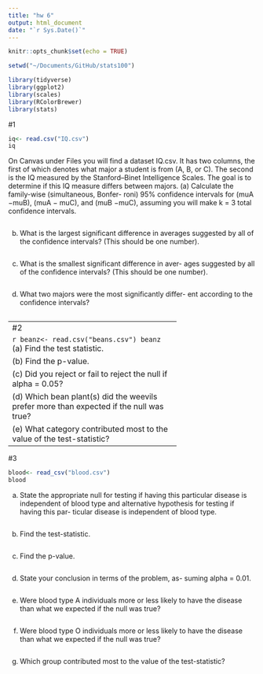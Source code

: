 ```yaml
---
title: "hw 6"
output: html_document
date: "`r Sys.Date()`"
---
```


```r
knitr::opts_chunk$set(echo = TRUE)
```
```r
setwd("~/Documents/GitHub/stats100")
```

```r
library(tidyverse)
library(ggplot2)
library(scales)
library(RColorBrewer)
library(stats)
```
#1
```r
iq<- read.csv("IQ.csv")
iq
```
On Canvas under Files you will find a dataset IQ.csv. It
has two columns, the first of which denotes what major
a student is from (A, B, or C). The second is the IQ
measured by the Stanford–Binet Intelligence Scales. The
goal is to determine if this IQ measure differs between
majors.
(a) Calculate the family-wise (simultaneous, Bonfer-
roni) 95% confidence intervals for (muA −muB), (muA −
muC), and (muB −muC), assuming you will make k = 3
total confidence intervals.
```r

```

(b) What is the largest significant difference in averages
suggested by all of the confidence intervals? (This
should be one number).
```r

```

(c) What is the smallest significant difference in aver-
ages suggested by all of the confidence intervals?
(This should be one number).
```r

```

(d) What two majors were the most significantly differ-
ent according to the confidence intervals?
```r
```
------------------------------------------------
#2

```r
beanz<- read.csv("beans.csv")
beanz
```
(a) Find the test statistic.
```r
beanz<- beanz %>%
  count(plant)
beanz
```
```r
t.test(beanz$n)
```

(b) Find the p-value.
```r

```

(c) Did you reject or fail to reject the null if alpha = 0.05?
```r

```

(d) Which bean plant(s) did the weevils prefer more
than expected if the null was true?
```r

```

(e) What category contributed most to the value of the
test-statistic?
```r
```
--------------------------------
#3
```r
blood<- read_csv("blood.csv")
blood
```

(a) State the appropriate null for testing if having this
particular disease is independent of blood type and
alternative hypothesis for testing if having this par-
ticular disease is independent of blood type.
```r

```

(b) Find the test-statistic.
```r

```

(c) Find the p-value.
```r

```

(d) State your conclusion in terms of the problem, as-
suming alpha = 0.01.
```r

```

(e) Were blood type A individuals more or less likely to
have the disease than what we expected if the null
was true?
```r

```

(f) Were blood type O individuals more or less likely to
have the disease than what we expected if the null
was true?
```r

```

(g) Which group contributed most to the value of the
test-statistic?
```r

```

